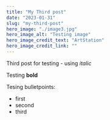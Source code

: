 ---
title: "My Third post"
date: "2023-01-31"
slug: "my-third-post"
hero_image: "./image3.jpg"
hero_image_alt: "Testing image"
hero_image_credit_text: "ArtStation"
hero_image_credit_link: ""
---

Third post for testing - using *italic*

Testing **bold**

Tesing bulletpoints:
* first
* second
* third


